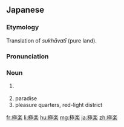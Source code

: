 {{also|極樂}}
==Japanese==
{{ja-kanjitab|ごく|らく|yomi=on}}

===Etymology===
Translation of {{etyl|sa|ja|sort=こくらく'}} ''sukhāvatī'' (pure land).

===Pronunciation===
{{ja-pron|ごくらく|yomi=o}}

===Noun===
{{ja-noun|ごくらく}}

# {{lb|ja|Buddhism|sort=こくらく'}} {{w|pure land}}
# paradise
# pleasure quarters, red-light district

[[fr:極楽]]
[[li:極楽]]
[[hu:極楽]]
[[mg:極楽]]
[[ja:極楽]]
[[zh:極楽]]